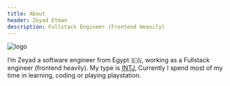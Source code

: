 ```yaml
---
title: About
header: Zeyad Etman
description: Fullstack Engineer (Frontend Heavily)
---
```


<div className="flex items-center justify-center">
  <Image
    src="/logo.png"
    className="rounded-md invert-[10%]"
    alt="logo"
    width={264}
    height={264}
    priority
  />
</div>

I’m Zeyad a software engineer from Egypt 🇪🇬, working as a Fullstack engineer (frontend heavily). My type is [INTJ](https://www.16personalities.com/intj-personality), Currently I spend most of my time in learning, coding or playing playstation.
